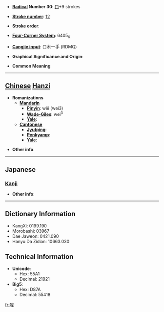 * '''[[Wiktionary:Chinese radical index| Radical]] Number 30''': [[Wiktionary:Chinese radical index 口|口]]+9 strokes

* '''[[Wiktionary:Chinese total strokes index|Stroke number]]''': [[Wiktionary:Chinese total strokes index 12|12]]

* '''Stroke order''': 

* '''[[Wiktionary:Chinese four corner index|Four-Corner System]]''': 6405<sub>6</sub>

* '''[[Wiktionary:Chinese Cangjie index|Cangjie input]]''': 口木一手 (RDMQ)

* '''Graphical Significance and Origin''': 

* '''Common Meaning'''

----

== [[Chinese]] [[Hanzi]] ==

* '''Romanizations'''
** '''[[Mandarin]]'''
*** '''[[Pinyin]]''': wěi (wei3)
*** '''[[Wade-Giles]]''': wei<sup>3</sup>
*** '''[[Yale]]''': 
** '''[[Cantonese]]'''
*** '''[[Jyutping]]''':
*** '''[[Penkyamp]]''': 
*** '''[[Yale]]''': 

* '''Other info''': 

----

==Japanese==
===[[Kanji]]===
{{kanji|on readings=[[い]] (i)|kun readings=}}

* '''Other info''':  

----

== Dictionary Information ==

* KangXi: 0199.190
* Morobashi: 03967
* Dae Jaweon: 0421.090
* Hanyu Da Zidian: 10663.030

== Technical Information ==

* '''Unicode''':
** Hex: 55A1
** Decimal: 21921
* '''Big5''':
** Hex: D87A
** Decimal: 55418

[[fr:喡]]